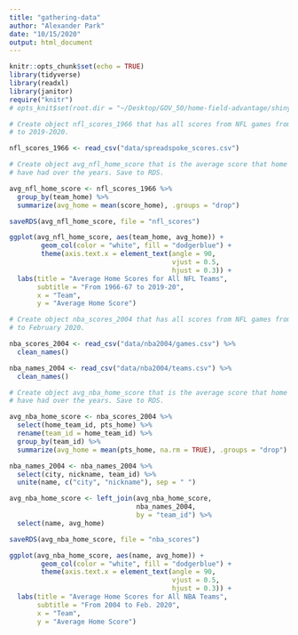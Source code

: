 ```yaml
---
title: "gathering-data"
author: "Alexander Park"
date: "10/15/2020"
output: html_document
---
```


```r
knitr::opts_chunk$set(echo = TRUE)
library(tidyverse)
library(readxl)
library(janitor)
require("knitr")
# opts_knit$set(root.dir = "~/Desktop/GOV_50/home-field-advantage/shiny-app")
```

```r

# Create object nfl_scores_1966 that has all scores from NFL games from 1966-67
# to 2019-2020.

nfl_scores_1966 <- read_csv("data/spreadspoke_scores.csv")

# Create object avg_nfl_home_score that is the average score that home teams
# have had over the years. Save to RDS.

avg_nfl_home_score <- nfl_scores_1966 %>%
  group_by(team_home) %>%
  summarize(avg_home = mean(score_home), .groups = "drop")

saveRDS(avg_nfl_home_score, file = "nfl_scores")

ggplot(avg_nfl_home_score, aes(team_home, avg_home)) + 
        geom_col(color = "white", fill = "dodgerblue") +
        theme(axis.text.x = element_text(angle = 90, 
                                         vjust = 0.5, 
                                         hjust = 0.3)) +
  labs(title = "Average Home Scores for All NFL Teams",
       subtitle = "From 1966-67 to 2019-20",
       x = "Team",
       y = "Average Home Score")

```

```r
# Create object nba_scores_2004 that has all scores from NFL games from 2004
# to February 2020.

nba_scores_2004 <- read_csv("data/nba2004/games.csv") %>%
  clean_names()

nba_names_2004 <- read_csv("data/nba2004/teams.csv") %>%
  clean_names()

# Create object avg_nba_home_score that is the average score that home teams
# have had over the years. Save to RDS.

avg_nba_home_score <- nba_scores_2004 %>%
  select(home_team_id, pts_home) %>%
  rename(team_id = home_team_id) %>%
  group_by(team_id) %>%
  summarize(avg_home = mean(pts_home, na.rm = TRUE), .groups = "drop")

nba_names_2004 <- nba_names_2004 %>%
  select(city, nickname, team_id) %>%
  unite(name, c("city", "nickname"), sep = " ")

avg_nba_home_score <- left_join(avg_nba_home_score, 
                                nba_names_2004, 
                                by = "team_id") %>%
  select(name, avg_home)

saveRDS(avg_nba_home_score, file = "nba_scores")

ggplot(avg_nba_home_score, aes(name, avg_home)) + 
        geom_col(color = "white", fill = "dodgerblue") +
        theme(axis.text.x = element_text(angle = 90, 
                                         vjust = 0.5, 
                                         hjust = 0.3)) +
  labs(title = "Average Home Scores for All NBA Teams",
       subtitle = "From 2004 to Feb. 2020",
       x = "Team",
       y = "Average Home Score")
```

